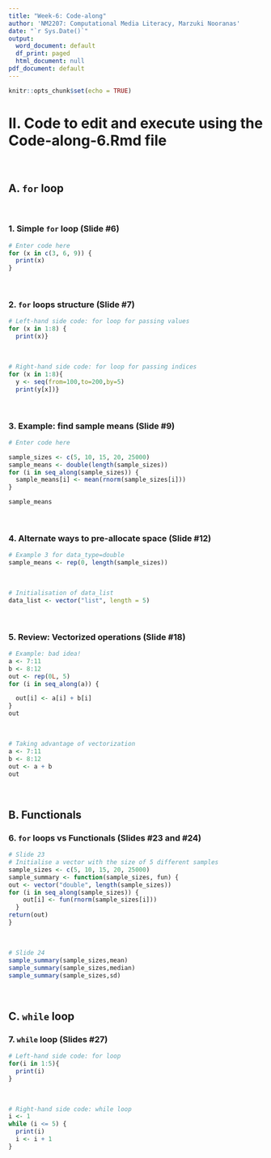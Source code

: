 ```yaml
---
title: "Week-6: Code-along"
author: 'NM2207: Computational Media Literacy, Marzuki Nooranas'
date: "`r Sys.Date()`"
output:
  word_document: default
  df_print: paged
  html_document: null
pdf_document: default
---
```


```r
knitr::opts_chunk$set(echo = TRUE)
```

# II. Code to edit and execute using the Code-along-6.Rmd file 
<br>

## A. `for` loop
<br>

### 1. Simple `for` loop (Slide #6)

```r
# Enter code here
for (x in c(3, 6, 9)) { 
  print(x)
}
```
<br>

### 2. `for` loops structure (Slide #7)

```r
# Left-hand side code: for loop for passing values
for (x in 1:8) {
  print(x)}
```
<br>
```r
# Right-hand side code: for loop for passing indices
for (x in 1:8){
  y <- seq(from=100,to=200,by=5)
  print(y[x])}
```
<br>

### 3. Example: find sample means (Slide #9)

```r
# Enter code here

sample_sizes <- c(5, 10, 15, 20, 25000)
sample_means <- double(length(sample_sizes))
for (i in seq_along(sample_sizes)) { 
  sample_means[i] <- mean(rnorm(sample_sizes[i]))
}

sample_means
```
<br>

### 4. Alternate ways to pre-allocate space (Slide #12)

```r
# Example 3 for data_type=double
sample_means <- rep(0, length(sample_sizes))
```
<br>

```r
# Initialisation of data_list
data_list <- vector("list", length = 5)
```
<br>

### 5. Review: Vectorized operations (Slide #18)

```r
# Example: bad idea!
a <- 7:11
b <- 8:12
out <- rep(0L, 5)
for (i in seq_along(a)) {

  out[i] <- a[i] + b[i]
}
out
```
<br>

```r
# Taking advantage of vectorization 
a <- 7:11
b <- 8:12
out <- a + b 
out
```
<br>

## B. Functionals

### 6. `for` loops vs Functionals (Slides #23 and #24)

```r
# Slide 23
# Initialise a vector with the size of 5 different samples
sample_sizes <- c(5, 10, 15, 20, 25000)
sample_summary <- function(sample_sizes, fun) {
out <- vector("double", length(sample_sizes))
for (i in seq_along(sample_sizes)) {
    out[i] <- fun(rnorm(sample_sizes[i]))
  }
return(out) 
}
```
<br>

```r
# Slide 24
sample_summary(sample_sizes,mean)
sample_summary(sample_sizes,median)
sample_summary(sample_sizes,sd)
```
<br>

## C. `while` loop

### 7. `while` loop (Slides #27)

```r
# Left-hand side code: for loop
for(i in 1:5){ 
  print(i)
}
```
<br>

```r
# Right-hand side code: while loop
i <- 1
while (i <= 5) {
  print(i)
  i <- i + 1 
}

```
<br>


